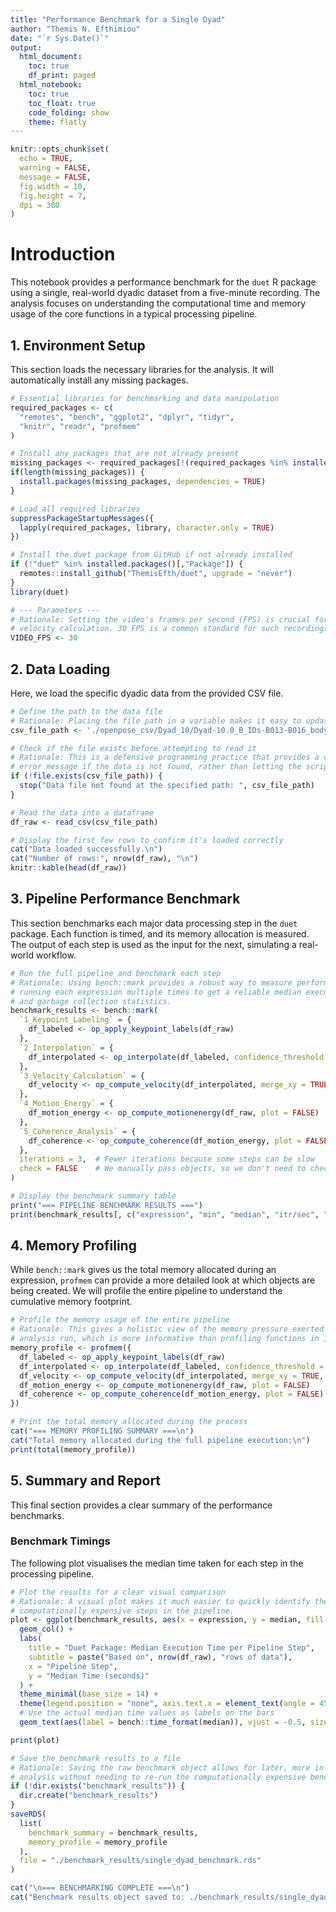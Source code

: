 ```yaml
---
title: "Performance Benchmark for a Single Dyad" 
author: "Themis N. Efthimiou" 
date: "`r Sys.Date()`" 
output:
  html_document:
    toc: true
    df_print: paged
  html_notebook:
    toc: true
    toc_float: true
    code_folding: show
    theme: flatly
---
```


```r
knitr::opts_chunk$set(
  echo = TRUE,
  warning = FALSE,
  message = FALSE,
  fig.width = 10,
  fig.height = 7,
  dpi = 300
)
```

# Introduction

This notebook provides a performance benchmark for the `duet` R package using a single, real-world dyadic dataset from a five-minute recording. The analysis focuses on understanding the computational time and memory usage of the core functions in a typical processing pipeline.

## 1\. Environment Setup

This section loads the necessary libraries for the analysis. It will automatically install any missing packages.

```r
# Essential libraries for benchmarking and data manipulation
required_packages <- c(
  "remotes", "bench", "ggplot2", "dplyr", "tidyr",
  "knitr", "readr", "profmem"
)

# Install any packages that are not already present
missing_packages <- required_packages[!(required_packages %in% installed.packages()[,"Package"])]
if(length(missing_packages)) {
  install.packages(missing_packages, dependencies = TRUE)
}

# Load all required libraries
suppressPackageStartupMessages({
  lapply(required_packages, library, character.only = TRUE)
})

# Install the duet package from GitHub if not already installed
if (!"duet" %in% installed.packages()[,"Package"]) {
  remotes::install_github("ThemisEfth/duet", upgrade = "never")
}
library(duet)

# --- Parameters ---
# Rationale: Setting the video's frames per second (FPS) is crucial for accurate
# velocity calculation. 30 FPS is a common standard for such recordings.
VIDEO_FPS <- 30
```

## 2\. Data Loading

Here, we load the specific dyadic data from the provided CSV file.

```r
# Define the path to the data file
# Rationale: Placing the file path in a variable makes it easy to update if needed.
csv_file_path <- './openpose_csv/Dyad_10/Dyad-10.0_B_IDs-B013-B016_body_dyad.csv'

# Check if the file exists before attempting to read it
# Rationale: This is a defensive programming practice that provides a clear
# error message if the data is not found, rather than letting the script fail ambiguously.
if (!file.exists(csv_file_path)) {
  stop("Data file not found at the specified path: ", csv_file_path)
}

# Read the data into a dataframe
df_raw <- read_csv(csv_file_path)

# Display the first few rows to confirm it's loaded correctly
cat("Data loaded successfully.\n")
cat("Number of rows:", nrow(df_raw), "\n")
knitr::kable(head(df_raw))
```

## 3\. Pipeline Performance Benchmark

This section benchmarks each major data processing step in the `duet` package. Each function is timed, and its memory allocation is measured. The output of each step is used as the input for the next, simulating a real-world workflow.

```r
# Run the full pipeline and benchmark each step
# Rationale: Using bench::mark provides a robust way to measure performance,
# running each expression multiple times to get a reliable median execution time
# and garbage collection statistics.
benchmark_results <- bench::mark(
  `1_Keypoint_Labeling` = {
    df_labeled <- op_apply_keypoint_labels(df_raw)
  },
  `2_Interpolation` = {
    df_interpolated <- op_interpolate(df_labeled, confidence_threshold = 0.3)
  },
  `3_Velocity_Calculation` = {
    df_velocity <- op_compute_velocity(df_interpolated, merge_xy = TRUE, fps = VIDEO_FPS)
  },
  `4_Motion_Energy` = {
    df_motion_energy <- op_compute_motionenergy(df_raw, plot = FALSE)
  },
  `5_Coherence_Analysis` = {
    df_coherence <- op_compute_coherence(df_motion_energy, plot = FALSE)
  },
  iterations = 3,  # Fewer iterations because some steps can be slow
  check = FALSE    # We manually pass objects, so we don't need to check for output equality
)

# Display the benchmark summary table
print("=== PIPELINE BENCHMARK RESULTS ===")
print(benchmark_results[, c("expression", "min", "median", "itr/sec", "mem_alloc", "n_gc")])
```

## 4\. Memory Profiling

While `bench::mark` gives us the total memory allocated during an expression, `profmem` can provide a more detailed look at which objects are being created. We will profile the entire pipeline to understand the cumulative memory footprint.

```r
# Profile the memory usage of the entire pipeline
# Rationale: This gives a holistic view of the memory pressure exerted by a full
# analysis run, which is more informative than profiling functions in isolation.
memory_profile <- profmem({
  df_labeled <- op_apply_keypoint_labels(df_raw)
  df_interpolated <- op_interpolate(df_labeled, confidence_threshold = 0.3)
  df_velocity <- op_compute_velocity(df_interpolated, merge_xy = TRUE, fps = VIDEO_FPS)
  df_motion_energy <- op_compute_motionenergy(df_raw, plot = FALSE)
  df_coherence <- op_compute_coherence(df_motion_energy, plot = FALSE)
})

# Print the total memory allocated during the process
cat("=== MEMORY PROFILING SUMMARY ===\n")
cat("Total memory allocated during the full pipeline execution:\n")
print(total(memory_profile))
```

## 5\. Summary and Report

This final section provides a clear summary of the performance benchmarks.

### Benchmark Timings

The following plot visualises the median time taken for each step in the processing pipeline.

```r
# Plot the results for a clear visual comparison
# Rationale: A visual plot makes it much easier to quickly identify the most
# computationally expensive steps in the pipeline.
plot <- ggplot(benchmark_results, aes(x = expression, y = median, fill = expression)) +
  geom_col() +
  labs(
    title = "Duet Package: Median Execution Time per Pipeline Step",
    subtitle = paste("Based on", nrow(df_raw), "rows of data"),
    x = "Pipeline Step",
    y = "Median Time (seconds)"
  ) +
  theme_minimal(base_size = 14) +
  theme(legend.position = "none", axis.text.x = element_text(angle = 45, hjust = 1)) +
  # Use the actual median time values as labels on the bars
  geom_text(aes(label = bench::time_format(median)), vjust = -0.5, size = 4)

print(plot)

# Save the benchmark results to a file
# Rationale: Saving the raw benchmark object allows for later, more in-depth
# analysis without needing to re-run the computationally expensive benchmarks.
if (!dir.exists("benchmark_results")) {
  dir.create("benchmark_results")
}
saveRDS(
  list(
    benchmark_summary = benchmark_results,
    memory_profile = memory_profile
  ),
  file = "./benchmark_results/single_dyad_benchmark.rds"
)

cat("\n=== BENCHMARKING COMPLETE ===\n")
cat("Benchmark results object saved to: ./benchmark_results/single_dyad_benchmark.rds\n")
```
